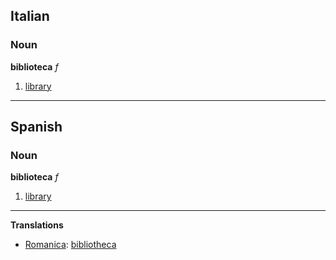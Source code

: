 ==Italian==
===Noun===
'''biblioteca''' ''f''

#[[library]]

----

==Spanish==
===Noun===
'''biblioteca''' ''f''

#[[library]]

----

'''Translations'''

*[[Romanica]]: [[bibliotheca]]